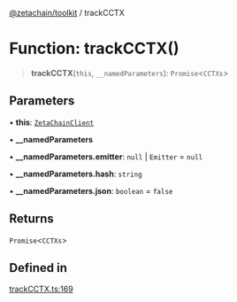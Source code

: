 [@zetachain/toolkit](/src/pages/developers/frontend/toolkit/index.mdx) / trackCCTX

# Function: trackCCTX()

> **trackCCTX**(`this`, `__namedParameters`): `Promise`\<`CCTXs`\>

## Parameters

• **this**: [`ZetaChainClient`](toolkit/Class.ZetaChainClient.md)

• **\_\_namedParameters**

• **\_\_namedParameters.emitter**: `null` \| `Emitter` = `null`

• **\_\_namedParameters.hash**: `string`

• **\_\_namedParameters.json**: `boolean` = `false`

## Returns

`Promise`\<`CCTXs`\>

## Defined in

[trackCCTX.ts:169](https://github.com/zeta-chain/toolkit/blob/542ef856894da0ed38ef2a757d2c0d70c2bb020d/packages/client/src/trackCCTX.ts#L169)
